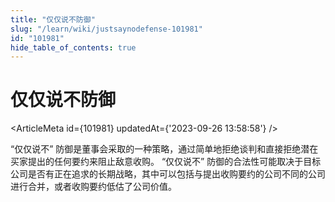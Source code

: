 ```yaml
---
title: "仅仅说不防御"
slug: "/learn/wiki/justsaynodefense-101981"
id: "101981"
hide_table_of_contents: true
---
```



# 仅仅说不防御

<ArticleMeta id={101981} updatedAt={'2023-09-26 13:58:58'} />
<div className='border-solid border-b border-t-0 my-4 border-[var(--ifm-color-gray-300)]' />

“仅仅说不” 防御是董事会采取的一种策略，通过简单地拒绝谈判和直接拒绝潜在买家提出的任何要约来阻止敌意收购。 “仅仅说不” 防御的合法性可能取决于目标公司是否有正在追求的长期战略，其中可以包括与提出收购要约的公司不同的公司进行合并，或者收购要约低估了公司价值。
